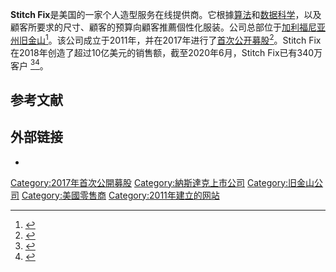 {{Infobox company
| name = Stitch Fix, Inc.
| logo = Stitch fix logo.png
| type = [[上市公司|上市公司]]
| traded_as = {{NASDAQ|SFIX}} (Class A)<br>{{link-en|罗素2000指数|Russell 2000 Index}}成分股
| industry = [[零售|零售]]
| foundation = {{Start date and age|2011|2}}
| founders = {{link-en|卡特里娜·雷克|Katrina Lake}}<br>Erin Morrison Flynn
| location_city = [[旧金山|旧金山]]
| location_country = [[美国|美国]]
| services = 个人造型服务
| owners = Katrina Lake (16.6%)<ref>{{cite web|url=https://www.cnbc.com/2017/11/17/stitch-fix-ipo-opening-trade.html|title=Stitch Fix shares retreat after IPO pop, close at $15.15|first=Lauren Thomas, Lauren|last=Hirsch|date=17 November 2017|publisher=|accessdate=2020-10-05|archive-date=2020-11-28|archive-url=https://web.archive.org/web/20201128212621/https://www.cnbc.com/2017/11/17/stitch-fix-ipo-opening-trade.html|dead-url=no}}</ref>
| homepage = {{URL|https://stitchfix.com/}}
}}'''Stitch Fix'''是美国的一家个人造型服务在线提供商。它根據[[算法|算法]]和[[数据科学|数据科学]]，以及顧客所要求的尺寸、顧客的预算向顧客推薦個性化服装。公司总部位于[[加利福尼亚州|加利福尼亚州]][[旧金山|旧金山]]<ref>{{Cite web|title=Stitch Fix Tests New Ways To Generate Revenue|url=https://fortune.com/2019/07/15/stitch-fix-is-testing-new-ways-to-generate-revenue/|accessdate=2020-04-23|work=Fortune|language=en|archive-date=2020-11-27|archive-url=https://web.archive.org/web/20201127001545/https://fortune.com/2019/07/15/stitch-fix-is-testing-new-ways-to-generate-revenue/|dead-url=no}}</ref>。该公司成立于2011年，并在2017年进行了[[首次公开募股|首次公开募股]]<ref>{{Cite web|title=Stitch Fix Shares Pop In IPO, With Retailer Raising $120 Million|url=https://www.forbes.com/sites/laurengensler/2017/11/17/stitch-fix-ipo-first-day-of-trading/|accessdate=2020-04-23|author=Debter|first=Lauren|work=Forbes|language=en|archive-date=2020-10-31|archive-url=https://web.archive.org/web/20201031053157/https://www.forbes.com/sites/laurengensler/2017/11/17/stitch-fix-ipo-first-day-of-trading/|dead-url=no}}</ref>。Stitch Fix在2018年创造了超过10亿美元的销售额，截至2020年6月，Stitch Fix已有340万客户 <ref>{{Cite web|title=Stitch Fix founder Katrina Lake on shaking up the retail apparel industry|url=https://abcnews.go.com/Business/stitch-fix-founder-katrina-lake-shaking-retail-apparel/story?id=67855693|accessdate=2020-04-23|work=ABC News|language=en|archive-date=2020-10-09|archive-url=https://web.archive.org/web/20201009091431/https://abcnews.go.com/Business/stitch-fix-founder-katrina-lake-shaking-retail-apparel/story?id=67855693|dead-url=no}}</ref><ref>{{Cite web|title=Stitch Fix sales fell 9% as coronavirus delayed orders, sees sales growth ahead as backlog clears|url=https://www.cnbc.com/2020/06/08/stitch-fix-sfix-reports-fiscal-q3-2020-net-loss.html|accessdate=25 June 2020|author=Thomas|first=Lauren|work=CNBC|archive-date=2020-10-08|archive-url=https://web.archive.org/web/20201008144952/https://www.cnbc.com/2020/06/08/stitch-fix-sfix-reports-fiscal-q3-2020-net-loss.html|dead-url=no}}</ref>。

== 参考文献 ==
{{Reflist}}

== 外部链接 ==

* {{Official website|https://stitchfix.com}}

[[Category:2017年首次公開募股|Category:2017年首次公開募股]]
[[Category:納斯達克上市公司|Category:納斯達克上市公司]]
[[Category:旧金山公司|Category:旧金山公司]]
[[Category:美國零售商|Category:美國零售商]]
[[Category:2011年建立的网站|Category:2011年建立的网站]]